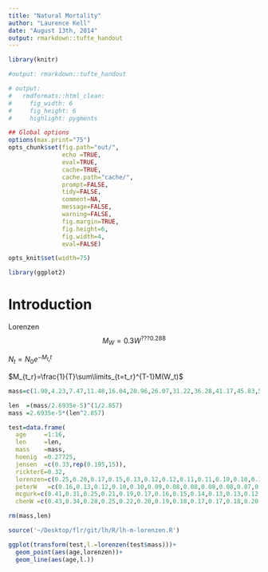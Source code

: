 ```yaml
---
title: "Natural Mortality"
author: "Laurence Kell"
date: "August 13th, 2014"
output: rmarkdown::tufte_handout
---
```


<!--
%% \VignetteEngine{knitr::knitr}
%\VignetteIndexEntry{Natural Mortality}
-->

```r
library(knitr)

#output: rmarkdown::tufte_handout

# output:
#   rmdformats::html_clean:
#     fig_width: 6
#     fig_height: 6
#     highlight: pygments

## Global options
options(max.print="75")
opts_chunk$set(fig.path="out/",
               echo =TRUE,
               eval=TRUE,
               cache=TRUE,
               cache.path="cache/",
               prompt=FALSE,
               tidy=FALSE,
               comment=NA,
               message=FALSE,
               warning=FALSE,
               fig.margin=TRUE, 
               fig.height=6, 
               fig.width=4,
               eval=FALSE)

opts_knit$set(width=75)
```

```r
library(ggplot2)

```

# Introduction

Lorenzen 
$$M_W = 0.3W^{???0.288}$$

$N_t=N_0e^{-M_{t_r}t}$

$M_{t_r}=\frac{1}{T}\sum\limits_{t=t_r}^{T-1}M(W_t)$
```r
mass=c(1.90,4.23,7.47,11.48,16.04,20.96,26.07,31.22,36.28,41.17,45.83,50.20,54.27,58.03,61.48,64.62)

len  =(mass/2.6935e-5)^(1/2.857)
mass =2.6935e-5*(len^2.857)

test=data.frame(
  age     =1:16,
  len     =len,
  mass    =mass,
  hoenig  =0.27725,
  jensen  =c(0.33,rep(0.195,15)),
  rickterE=0.32,
  lorenzen=c(0.25,0.20,0.17,0.15,0.13,0.12,0.12,0.11,0.11,0.10,0.10,0.10,0.09,0.09,0.09,0.09),
  peterW   =c(0.16,0.13,0.12,0.10,0.10,0.09,0.08,0.08,0.08,0.08,0.07,0.07,0.07,0.07,0.07,0.07),
  mcgurk=c(0.41,0.31,0.25,0.21,0.19,0.17,0.16,0.15,0.14,0.13,0.13,0.12,0.12,0.12,0.11,0.11),
  chenW =c(0.43,0.34,0.28,0.25,0.22,0.20,0.19,0.18,0.17,0.17,0.18,0.20,0.22,0.24,0.25,0.26))

rm(mass,len)
```

```r
source('~/Desktop/flr/git/lh/R/lh-m-lorenzen.R')

ggplot(transform(test,l.=lorenzen(test$mass)))+
  geom_point(aes(age,lorenzen))+
  geom_line(aes(age,l.))
```

